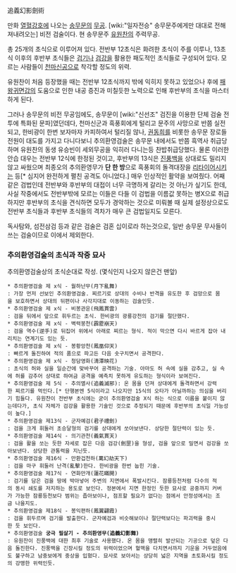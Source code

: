 追義幻影劍術

만화 [[열혈강호]]에 나오는 [[송무문]]의 [[무공]]. [wiki:"일자전승" 송무문주에게만 대대로 전해져내려오는] 비전 검술이다. 현 송무문주 [[유원찬]]의 주력무공. 

총 25개의 초식으로 이루어져 있다. 전반부 12초식은 화려한 초식이 주를 이루나, 13초식 이후의 후반부 초식들은 [[검기]]나 [[검강]]을 활용한 패도적인 초식들로 구성되어 있다. 모르는 사람들이 [[천마신공]]으로 착각할 정도의 위력.

유원찬이 처음 등장했을 때는 전반부 12초식까지 밖에 익히지 못하고 있었으나 후에 [[패왕귀면갑]]의 도움으로 인한 내공 증진과 미칠듯한 노력으로 인해 후반부의 초식을 마스터하게 된다. 

그러나 송무문의 비전 무공임에도, 송무문이 [wiki:"신선조" 검진을 이용한 단체 검술 전투에 특화된 문파]였던데다, 천마신군과 흑풍회에게 털리고 문주의 사망으로 반쯤 실전되고, 한비광이 한번 보자마자 카피하여서 털리질 않나, [[권동희]]를 비롯한 송무문 장로들 전원이 대도를 가지고 다니다보니 추의환영검술은 송무문 내에서도 반쯤 흑역사 취급당하며 유원찬의 동생 유승빈이 세외무공을 익히러 다니는등 찬밥취급당했다. 물론 이러한 안습 대우는 전반부 12식에 한정된 것이고, 후반부의 13식은 [[진풍백]]을 상대로도 밀리지 않고 싸웠으며 최종오의 추의환영무가 '''단 한 방'''으로 흑풍회의 돌격대장을 [[리타이어]]시키는 등[* 심지어 완전하게 펼친 공격도 아니었다.] 매우 인상적인 활약을 보여줬다. 어째 같은 검법인데 전반부와 후반부의 대접이 너무 극명하게 갈리는 것 아닌가 싶기도 한데, 사실 작중에서도 전반부밖에 모르는 이들은 다들 이 검법을 이름값 못하는 병X으로 취급하지만 후반부의 초식을 견식하면 모두가 경악하는 것으로 미뤄볼 때 실제 설정상으로도 전반부 초식들과 후반부 초식들의 격차가 매우 큰 검법일지도 모른다.

독사탐와, 섬전삼검 등과 같은 검술은 검혼 십이로라 하는것으로, 일반 송무문 무사들이 쓰는 검술이므로 이에서 제외한다.
 
=== 추의환영검술의 초식과 작중 묘사 ===
추의환영검술상의 초식순대로 작성. (몇식인지 나오지 않은건 맨앞)

 * 추의환영검술 제 x식 - 월하난무(月下亂舞)
 : 가장 먼저 선보인 추의환영검술. 찌르기로 상대의 수비나 반격을 유도한 후 검망으로 몸을 보호하면서 상대의 뒤편이나 사각지대로 이동하는 검술인듯.
 * 추의환영검술 제 x식 - 비봉관운(飛鳳貫雲)
 : 검을 뒤에서 앞으로 휘두르는 초식. 한비광의 광룡강천의 검기를 절단했다.
 * 추의환영검술 제 x식 - 벽력붕천(霹靂崩天)
 : 검을 역수(逆手)로 뒤집어 위에서 아래로 찌르는 형식. 적이 막으면 다시 바르게 잡아 내리치는 연계기도 있는 듯.
 * 추의환영검술 제 x식 - 봉황앙천(鳳凰仰天)
 : 빠르게 돌진하여 적의 품으로 파고든 다음 솟구치면서 공격한다. 
 * 추의환영검술 제 x식 - 청담영화(淸潭映花)
 : 초식의 허와 실을 일순간에 맞바꾸어 공격하는 기술. 아마도 허 속에 실을 감추고, 실 속에 허를 감추어 상대로 하여금 공격을 예측치 못하게 유도하는 형식이라 보여진다. 
 * 추의환영검술 제 5식 - 추의멸사(追義滅邪): 온 몸을 던져 상대에게 돌격하면서 강력한 찌르기를 먹인다.[* 단행본엔 5식이라고 나오지만 15식의 오타가 아닐까하는 의심을 버리기 힘들다. 유원찬이 전반부 초식에는 굳이 추의환영검술 X식 하는 식으로 이름을 붙이지 않는데다가, 초식 자체가 검강을 활용한 기술인 것으로 추정되기 때문에 후반부의 초식일 가능성이 높다.]
 * 추의환영검술 제13식 - 군자예검(君子禮劍)
 : 검을 크게 휘둘러 초승달형의 검기를 상대에게 쏘아보낸다. 상당한 절단력이 있는 듯. 
 * 추의환영검술 제14식 - 의기관천(義氣貫天)
 : 검을 활을 쏘는 듯한 자세로 잡은 다음 검강(劍罡)을 형성, 검을 앞으로 밀면서 검강을 쏘아보낸다. 상당한 관통력을 지닌듯.
 * 추의환영검술 제16식 - 만환겁천하(萬幻劫天下)
 : 검을 마구 휘둘러 난격(亂擊)한다. 한비광을 한번 눕힌 기술. 
 * 추의환영검술 제17식 - 연화만개(蓮花瞞開)
 : 검기를 담은 검을 땅에 박아넣어 주변의 지면에서 폭발시킨다. 잠룡등천처럼 다수의 적의 동시 쇄도를 저지하는 용도로 보인다. 정본에서 지면 한정인 듯한 묘사로 공중까지 커버가 가능한 잠룡등천보다 범위는 좁아보이나, 점프할 필요가 없다는 점에서 안정성에서는 조금 나을지도.
 * 추의환영검술 제18식 - 봉익편하(鳳翼翩霞)
 : 검을 휘두르며 검기를 발출한다. 군자예검과 비슷해보이나 절단력보다는 파괴력을 중시한 듯 보인다.
 * 추의환영검술 '''궁극 필살기 - 추의환영무(追義幻影舞)'''
 : 유원찬이 진풍백에 대한 최후 기술로 사용했다. 온 몸을 맹렬히 발산되는 기공으로 덮은 다음 돌진한다. 진풍백을 긴장시킬 정도의 위력이었으며 혈맥을 다치면서까지 기운을 거두었음에도 불구하고 남중보에게 중상을 입혔다. 묘사로 보아서는 상당히 넓은 지역을 초토화시킬 정도의 강맹한 위력인듯.

